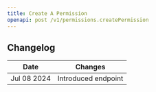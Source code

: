 ```yaml
---
title: Create A Permission
openapi: post /v1/permissions.createPermission
---
```


## Changelog

| Date        | Changes             |
|-------------|---------------------|
| Jul 08 2024 | Introduced endpoint |

